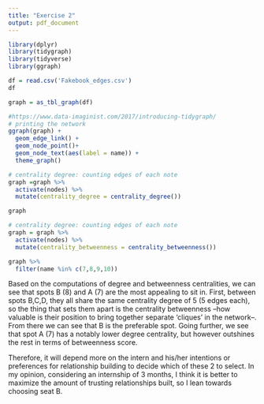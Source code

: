 ```yaml
---
title: "Exercise 2"
output: pdf_document
---
```


```r
library(dplyr)
library(tidygraph)
library(tidyverse)
library(ggraph)
```

```r
df = read.csv('Fakebook_edges.csv')
df
```
```r

graph = as_tbl_graph(df)

#https://www.data-imaginist.com/2017/introducing-tidygraph/
# printing the network
ggraph(graph) + 
  geom_edge_link() + 
  geom_node_point()+
  geom_node_text(aes(label = name)) +
  theme_graph()

```
```r

# centrality degree: counting edges of each note
graph =graph %>%
  activate(nodes) %>%
  mutate(centrality_degree = centrality_degree())

graph
```


```r
# centrality degree: counting edges of each note
graph = graph %>%
  activate(nodes) %>%
  mutate(centrality_betweenness = centrality_betweenness())
```
 
```r
graph %>% 
  filter(name %in% c(7,8,9,10))
```
Based on the computations of degree and betweenness centralities, we can see that spots B (8) and A (7) are the most appealing to sit in. First, between spots B,C,D, they all share the same centrality degree of 5 (5 edges each), so the thing that sets them apart is the centrality betweenness --how valuable is their position to bring together separate 'cliques' in the network--. From there we can see that B is the preferable spot. Going further, we see that spot A (7) has a notably lower degree centrality, but however outshines the rest in terms of betweenness score. 

Therefore, it will depend more on the intern and his/her intentions or preferences for relationship building to decide which of these 2 to select. In my opinion, considering an internship of 3 months, I think it is better to maximize the amount of trusting relationships built, so I lean towards choosing seat B.
